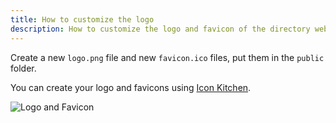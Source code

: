```yaml
---
title: How to customize the logo
description: How to customize the logo and favicon of the directory website.
---
```


Create a new `logo.png` file and new `favicon.ico` files, put them in the `public` folder.

You can create your logo and favicons using [Icon Kitchen](https://icon.kitchen/).

![Logo and Favicon](../../../../assets/images/guide-logo.png)
